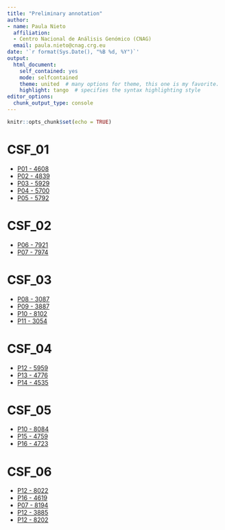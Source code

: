 ---
title: "Preliminary annotation"
author: 
- name: Paula Nieto
  affiliation: 
  - Centro Nacional de Análisis Genómico (CNAG)
  email: paula.nieto@cnag.crg.eu
date: '`r format(Sys.Date(), "%B %d, %Y")`'
output:
  html_document:
    self_contained: yes
    mode: selfcontained
    theme: united  # many options for theme, this one is my favorite.
    highlight: tango  # specifies the syntax highlighting style
editor_options:
  chunk_output_type: console
---

```{r setup, include=FALSE}
knitr::opts_chunk$set(echo = TRUE)
```

# CSF_01

* [P01 - 4608](CSF_01_4608_Processing_clustering.html)
* [P02 - 4839](CSF_01_4839_Processing_clustering.html)
* [P03 - 5929](CSF_01_5929_Processing_clustering.html)
* [P04 - 5700](CSF_01_5700_Processing_clustering.html)
* [P05 - 5792](CSF_01_5792_Processing_clustering.html)

# CSF_02

* [P06 - 7921](CSF_02_7921_Processing_clustering.html)
* [P07 - 7974](CSF_02_7974_Processing_clustering.html)

# CSF_03

* [P08 - 3087](CSF_03_3087_Processing_clustering.html)
* [P09 - 3887](CSF_03_3887_Processing_clustering.html)
* [P10 - 8102](CSF_03_8102_Processing_clustering.html)
* [P11 - 3054](CSF_03_3054_Processing_clustering.html)

# CSF_04

* [P12 - 5959](CSF_04_5959_Processing_clustering.html)
* [P13 - 4776](CSF_04_4776_Processing_clustering.html)
* [P14 - 4535](CSF_04_4535_Processing_clustering.html)

# CSF_05

* [P10 - 8084](CSF_05_8084_Processing_clustering.html)
* [P15 - 4759](CSF_05_4759_Processing_clustering.html)
* [P16 - 4723](CSF_05_4723_Processing_clustering.html)

# CSF_06

* [P12 - 8022](CSF_06_8022_Processing_clustering.html)
* [P16 - 4619](CSF_06_4619_Processing_clustering.html)
* [P07 - 8194](CSF_06_8194_Processing_clustering.html)
* [P12 - 3885](CSF_06_3885_Processing_clustering.html)
* [P12 - 8202](CSF_06_8202_Processing_clustering.html)

